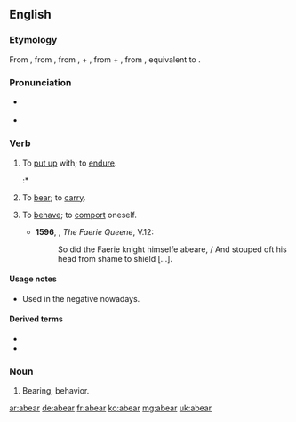 ==English==

===Etymology===
From {{etyl|enm|en}} {{term|aberen|lang=enm}}, from {{etyl|ang|en}} {{m|ang|āberan||to bear, carry, carry away}}, from {{m|ang|ā-||away, out}}, {{term|ar-|lang=ang}} +  {{term|beran||to bear|lang=ang}}, from {{etyl|gem-pro|en}} {{m|gem-pro|*uz-||out}} + {{m|gem-pro|*beraną||to bear}}, from {{etyl|ine-pro|en}} {{m|ine-pro|*bʰer-||to bear, carry}}, equivalent to {{prefix|a|bear|lang=en}}.

===Pronunciation===
* {{a|UK}} {{IPA|/ə.ˈbɛː/|lang=en}}
* {{a|US}} {{IPA|/ə.ˈbɜə(ɹ)/|ə.ˈbɛ/|lang=en}}

===Verb===
{{en-verb|abears|abearing|abore|aborn|past_ptc2=aborne}}

# {{context|transitive|now|_|rare|regional|lang=en}} To [[put up]] with; to [[endure]]. {{defdate|from 9th c.}}
#:* {{quote-book
 |year=1872
 |year_published='''2009'''
 |edition=HTML
 |editor=
 |author=James De Mille
 |title=The Cryptogram
 |chapter=
 |url=http://www.gutenberg.org/dirs/2/8/4/3/28435/28435-h/28435-h.htm
 |genre=
 |publisher=The Gutenberg Project
 |isbn=
 |page=
 |passage=Hunder-cook, indeed! which it's what I never '''abore''' yet, and never will '''abear'''.
}}
# {{context|transitive|obsolete|lang=en}} To [[bear]]; to [[carry]]. {{defdate|10th-15th c.}}
# {{context|transitive|reflexive|obsolete|lang=en}} To [[behave]]; to [[comport]] oneself. {{defdate|16th-17th c.}}
#*'''1596''', {{w|Edmund Spenser}}, ''The Faerie Queene'', V.12:
#*:So did the Faerie knight himselfe abeare, / And stouped oft his head from shame to shield [...].

====Usage notes====
* {{sense|endure}} Used in the negative nowadays.

====Derived terms====
* {{l/en|abearance}}
* {{l/en|abearing}}

===Noun===
{{en-noun}}

# {{context|obsolete|lang=en}} Bearing, behavior. {{defdate|14th-17th c.}}

[[ar:abear]]
[[de:abear]]
[[fr:abear]]
[[ko:abear]]
[[mg:abear]]
[[uk:abear]]